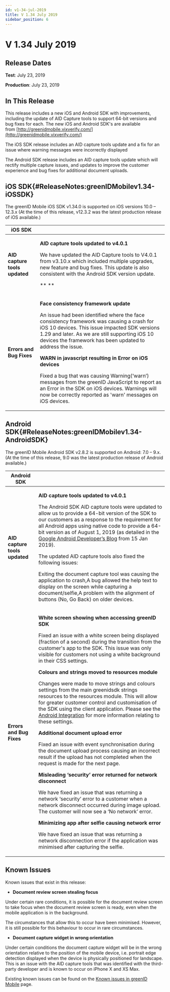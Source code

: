 ```yaml
---
id: v1-34-jul-2019
title: V 1.34 July 2019
sidebar_position: 6
---
```


# V 1.34 July 2019

## Release Dates

**Test**: July 23, 2019

**Production**: July 23, 2019

## In This Release

This release includes a new iOS and Android SDK with improvements, including the update of AID Capture tools to support 64-bit versions and bug fixes for each. The new iOS and Android SDK's are available from [http://greenidmobile.vixverify.com/](http://greenidmobile.vixverify.com/)

The iOS SDK release includes an AID capture tools update and a fix for an issue where warning messages were incorrectly displayed 

The Android SDK release includes an AID capture tools update which will rectify multiple capture issues, and updates to improve the customer experience and bug fixes for additional document uploads. 

## iOS SDK{#ReleaseNotes:greenIDMobilev1.34-iOSSDK}

The greenID Mobile iOS SDK v1.34.0 is supported on iOS versions 10.0 – 12.3.x (At the time of this release, v12.3.2 was the latest production release of iOS available.)

| **iOS SDK**                   |                                                                                                                                                                                                                                                                                                                                                                                                                                                                                                                                                                                                  |
| ----------------------------- | ------------------------------------------------------------------------------------------------------------------------------------------------------------------------------------------------------------------------------------------------------------------------------------------------------------------------------------------------------------------------------------------------------------------------------------------------------------------------------------------------------------------------------------------------------------------------------------------------ |
| **AID capture tools updated** | <p>**AID capture tools updated to v4.0.1**</p><p>We have updated the AID Capture tools to V4.0.1 from v3.10.x which included multiple upgrades, new feature and bug fixes. This update is also consistent with the Android SDK version update.</p><p>\*\* \*\*</p>                                                                                                                                                                                                                                                                                                                               |
| **Errors and Bug Fixes**      | <p>**Face consistency framework update**</p><p>An issue had been identified where the face consistency framework was causing a crash for iOS 10 devices. This issue impacted SDK versions 1.29 and later. As we are still supporting iOS 10 devices the framework has been updated to address the issue.</p><p>**WARN in javascript resulting in Error on iOS devices**</p><p>Fixed a bug that was causing Warning(‘warn’) messages from the greenID JavaScript to report as an Error in the SDK on iOS devices. Warnings will now be correctly reported as 'warn' messages on iOS devices. </p> |

## Android SDK{#ReleaseNotes:greenIDMobilev1.34-AndroidSDK}

The greenID Mobile Android SDK v2.8.2 is supported on Android: 7.0 – 9.x. (At the time of this release, 9.0 was the latest production release of Android available.)

| **Android SDK**               |                                                                                                                                                                                                                                                                                                                                                                                                                                                                                                                                                                                                                                                                                                                                                                                                                                                                                                                                                                                                                                                                                                                                                                                                                                                                                                                                                                                                                                                                                                       |
| ----------------------------- | ----------------------------------------------------------------------------------------------------------------------------------------------------------------------------------------------------------------------------------------------------------------------------------------------------------------------------------------------------------------------------------------------------------------------------------------------------------------------------------------------------------------------------------------------------------------------------------------------------------------------------------------------------------------------------------------------------------------------------------------------------------------------------------------------------------------------------------------------------------------------------------------------------------------------------------------------------------------------------------------------------------------------------------------------------------------------------------------------------------------------------------------------------------------------------------------------------------------------------------------------------------------------------------------------------------------------------------------------------------------------------------------------------------------------------------------------------------------------------------------------------- |
| **AID capture tools updated** | <p>**AID capture tools updated to v4.0.1**</p><p>The Android SDK AID capture tools were updated to allow us to provide a 64-bit version of the SDK to our customers as a response to the requirement for all Android apps using native code to provide a 64-bit version as of August 1, 2019 (as detailed in the [Google Android Developer’s Blog](https://android-developers.googleblog.com/2019/01/get-your-apps-ready-for-64-bit.html) from 15 Jan 2019).</p><p>The updated AID capture tools also fixed the following issues:</p><p>Exiting the document capture tool was causing the application to crash,A bug allowed the help text to display on the screen while capturing a document/selfie,A problem with the alignment of buttons (No, Go Back) on older devices.</p>                                                                                                                                                                                                                                                                                                                                                                                                                                                                                                                                                                                                                                                                                                                     |
| **Errors and Bug Fixes**      | <p>**White screen showing when accessing greenID SDK**</p><p>Fixed an issue with a white screen being displayed (fraction of a second) during the transition from the customer's app to the SDK. This issue was only visible for customers not using a white background in their CSS settings. </p><p>**Colours and strings moved to resources module**</p><p>Changes were made to move strings and colours settings from the main greenidsdk strings resources to the resources module. This will allow for greater customer control and customisation of the SDK using the client application. Please see the [Android Integration](https://vixverify.atlassian.net/wiki/spaces/GREEN/pages/335479196/Android+Integration) for more information relating to these settings.</p><p>**Additional document upload error**</p><p>Fixed an issue with event synchronisation during the document upload process causing an incorrect result if the upload has not completed when the request is made for the next page.</p><p>**Misleading ‘security’ error returned for network disconnect**</p><p>We have fixed an issue that was returning a network ‘security’ error to a customer when a network disconnect occurred during image upload. The customer will now see a ‘No network’ error.</p><p>**Minimizing app after selfie causing network error**</p><p>We have fixed an issue that was returning a network disconnection error if the application was minimised after capturing the selfie.</p> |

## Known Issues

Known issues that exist in this release:

- **Document review screen stealing focus**

Under certain rare conditions, it is possible for the document review screen to take focus when the document review screen is ready, even when the mobile application is in the background.

The circumstances that allow this to occur have been minimised. However, it is still possible for this behaviour to occur in rare circumstances.

- **Document capture widget in wrong orientation**

Under certain conditions the document capture widget will be in the wrong orientation relative to the position of the mobile device, i.e. portrait edge detection displayed when the device is physically positioned for landscape. This is an issue with the AID capture tools that was identified with the third-party developer and is known to occur on iPhone X and XS Max.

Existing known issues can be found on the [Known issues in greenID Mobile](https://vixverify.atlassian.net/wiki/spaces/GREEN/pages/459835177/Known+issues+in+greenID+Mobile) page. 
